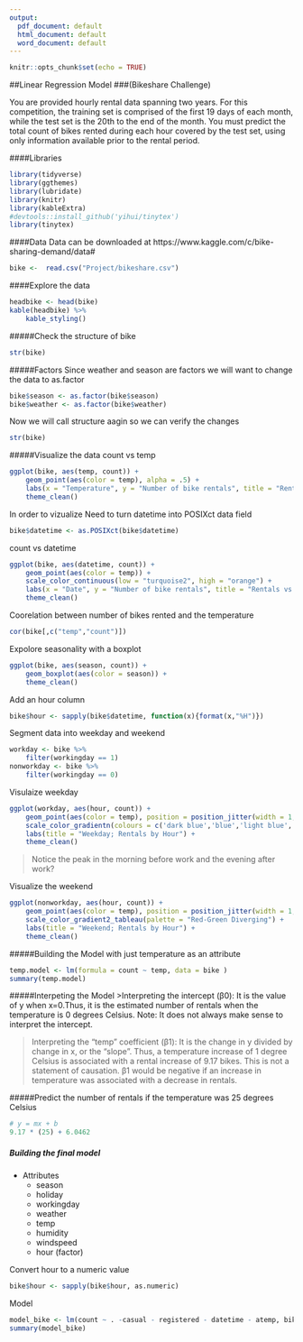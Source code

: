 ```yaml
---
output:
  pdf_document: default
  html_document: default
  word_document: default
---
```


```r
knitr::opts_chunk$set(echo = TRUE)
```
##Linear Regression Model 
###(Bikeshare Challenge)

You are provided hourly rental data spanning two years. For this competition, the training set is comprised of the first 19 days of each month, while the test set is the 20th to the end of the month. You must predict the total count of bikes rented during each hour covered by the test set, using only information available prior to the rental period.

####Libraries 
```r
library(tidyverse)
library(ggthemes)
library(lubridate)
library(knitr)
library(kableExtra)
#devtools::install_github('yihui/tinytex')
library(tinytex)

```

####Data
Data can be downloaded at https://www.kaggle.com/c/bike-sharing-demand/data#
```r
bike <-  read.csv("Project/bikeshare.csv")
```

####Explore the data
```r
headbike <- head(bike)
kable(headbike) %>% 
    kable_styling()
```
#####Check the structure of bike
```r
str(bike)
```
#####Factors
Since weather and season are factors we will want to change the data to as.factor

```r
bike$season <- as.factor(bike$season)
bike$weather <- as.factor(bike$weather)
```
Now we will call structure aagin so we can verify the changes
```r
str(bike)
```
#####Visualize the data
count vs temp
```r
ggplot(bike, aes(temp, count)) +
    geom_point(aes(color = temp), alpha = .5) +
    labs(x = "Temperature", y = "Number of bike rentals", title = "Rentals v Temp") +
    theme_clean()

```

In order to vizualize Need to turn datetime into POSIXct data field
```r
bike$datetime <- as.POSIXct(bike$datetime)
```

count vs datetime
```r
ggplot(bike, aes(datetime, count)) +
    geom_point(aes(color = temp)) +
    scale_color_continuous(low = "turquoise2", high = "orange") +
    labs(x = "Date", y = "Number of bike rentals", title = "Rentals vs Date") +
    theme_clean()
```

Coorelation between number of bikes rented and the temperature 
```r
cor(bike[,c("temp","count")])
```

Expolore seasonality with a boxplot
```r
ggplot(bike, aes(season, count)) +
    geom_boxplot(aes(color = season)) +
    theme_clean()
```

Add an hour column 
```r
bike$hour <- sapply(bike$datetime, function(x){format(x,"%H")})
```

Segment data into weekday and weekend
```r
workday <- bike %>% 
    filter(workingday == 1)
nonworkday <- bike %>% 
    filter(workingday == 0)
```

Visulaize weekday
```r
ggplot(workday, aes(hour, count)) +
    geom_point(aes(color = temp), position = position_jitter(width = 1, height = 0)) +
    scale_color_gradientn(colours = c('dark blue','blue','light blue','light green','yellow','orange','red')) +
    labs(title = "Weekday; Rentals by Hour") +
    theme_clean()
```

>Notice the peak in the morning before work and the evening after work?

Visualize the weekend 
```r
ggplot(nonworkday, aes(hour, count)) +
    geom_point(aes(color = temp), position = position_jitter(width = 1, height = 0)) +
    scale_color_gradient2_tableau(palette = "Red-Green Diverging") +
    labs(title = "Weekend; Rentals by Hour") +
    theme_clean()
```

#####Building the Model with just temperature as an attribute
```r
temp.model <- lm(formula = count ~ temp, data = bike )
summary(temp.model)
```
#####Interpeting the Model
>Interpreting the intercept (β0): It is the value of y when x=0.Thus, it is the estimated number of rentals when the temperature is 0 degrees Celsius. Note: It does not always make sense to interpret the intercept. 


>Interpreting the "temp" coefficient (β1): It is the change in y divided by change in x, or the "slope". Thus, a temperature increase of 1 degree Celsius is associated with a rental increase of 9.17 bikes. This is not a statement of causation. β1 would be negative if an increase in temperature was associated with a decrease in rentals.

#####Predict the number of rentals if the temperature was 25 degrees Celsius
```r
# y = mx + b
9.17 * (25) + 6.0462
```

##### Building the final model 
* Attributes
    + season
    + holiday
    + workingday
    + weather
    + temp
    + humidity
    + windspeed
    + hour (factor)

Convert hour to a numeric value
```r
bike$hour <- sapply(bike$hour, as.numeric)
```

Model 
```r
model_bike <- lm(count ~ . -casual - registered - datetime - atemp, bike)
summary(model_bike)
```





